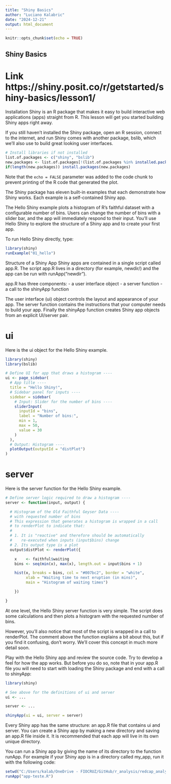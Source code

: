 ```yaml
---
title: "Shiny Basics"
author: "Luciano Kalabric"
date: "2024-12-21"
output: html_document
---
```


```r
knitr::opts_chunk$set(echo = TRUE)
```
## Shiny Basics
# Link https://shiny.posit.co/r/getstarted/shiny-basics/lesson1/

Installation
Shiny is an R package that makes it easy to build interactive web applications (apps) straight from R. This lesson will get you started building Shiny apps right away.

If you still haven’t installed the Shiny package, open an R session, connect to the internet, and run
Shiny comes with another package, bslib, which we’ll also use to build great looking user interfaces.

```r
# Install libraries if not installed
list.of.packages <- c("shiny", "bslib")
new.packages <- list.of.packages[!(list.of.packages %in% installed.packages()[,"Package"])]
if(length(new.packages)) install.packages(new.packages)
```

Note that the `echo = FALSE` parameter was added to the code chunk to prevent printing of the R code that generated the plot.

The Shiny package has eleven built-in examples that each demonstrate how Shiny works. Each example is a self-contained Shiny app.

The Hello Shiny example plots a histogram of R’s faithful dataset with a configurable number of bins. Users can change the number of bins with a slider bar, and the app will immediately respond to their input. You’ll use Hello Shiny to explore the structure of a Shiny app and to create your first app.

To run Hello Shiny directly, type:
```r
library(shiny)
runExample("01_hello")
```

Structure of a Shiny App
Shiny apps are contained in a single script called app.R. The script app.R lives in a directory (for example, newdir/) and the app can be run with runApp("newdir").

app.R has three components:
- a user interface object
- a server function
- a call to the shinyApp function

The user interface (ui) object controls the layout and appearance of your app. The server function contains the instructions that your computer needs to build your app. Finally the shinyApp function creates Shiny app objects from an explicit UI/server pair.

# ui

Here is the ui object for the Hello Shiny example.
```r
library(shiny)
library(bslib)

# Define UI for app that draws a histogram ----
ui <- page_sidebar(
  # App title ----
  title = "Hello Shiny!",
  # Sidebar panel for inputs ----
  sidebar = sidebar(
    # Input: Slider for the number of bins ----
    sliderInput(
      inputId = "bins",
      label = "Number of bins:",
      min = 1,
      max = 50,
      value = 30
    )
  ),
  # Output: Histogram ----
  plotOutput(outputId = "distPlot")
)
```
# server

Here is the server function for the Hello Shiny example.
```r
# Define server logic required to draw a histogram ----
server <- function(input, output) {

  # Histogram of the Old Faithful Geyser Data ----
  # with requested number of bins
  # This expression that generates a histogram is wrapped in a call
  # to renderPlot to indicate that:
  #
  # 1. It is "reactive" and therefore should be automatically
  #    re-executed when inputs (input$bins) change
  # 2. Its output type is a plot
  output$distPlot <- renderPlot({

    x    <- faithful$waiting
    bins <- seq(min(x), max(x), length.out = input$bins + 1)

    hist(x, breaks = bins, col = "#007bc2", border = "white",
         xlab = "Waiting time to next eruption (in mins)",
         main = "Histogram of waiting times")

    })

}
```

At one level, the Hello Shiny server function is very simple. The script does some calculations and then plots a histogram with the requested number of bins.

However, you’ll also notice that most of the script is wrapped in a call to renderPlot. The comment above the function explains a bit about this, but if you find it confusing, don’t worry. We’ll cover this concept in much more detail soon.

Play with the Hello Shiny app and review the source code. Try to develop a feel for how the app works. But before you do so, note that in your app.R file you will need to start with loading the Shiny package and end with a call to shinyApp:

```r
library(shiny)

# See above for the definitions of ui and server
ui <- ...

server <- ...

shinyApp(ui = ui, server = server)
```

Every Shiny app has the same structure: an app.R file that contains ui and server. You can create a Shiny app by making a new directory and saving an app.R file inside it. It is recommended that each app will live in its own unique directory.

You can run a Shiny app by giving the name of its directory to the function runApp. For example if your Shiny app is in a directory called my_app, run it with the following code:

```r
setwd("C:/Users/kalab/OneDrive - FIOCRUZ/GitHub/r_analysis/redcap_analysis")
runApp("app-teste.R")
```

